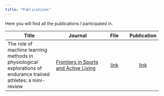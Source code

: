```yaml
---
title: "Publications"
---
```


Here you will find all the publications I participated in.

| Title | Journal | File | Publication |
|---------|---------|:---:|:---:|
| The role of machine learning methods in physiological explorations of endurance trained athletes: a mini-review | [Frontiers in Sports and Active Living](https://www.frontiersin.org/journals/sports-and-active-living) | [link](./content/Publications/fspor-06-1440652.pdf) | [link](https://doi.org/10.3389/fspor.2024.1440652) |
